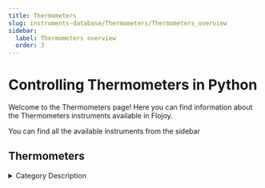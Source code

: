 ```yaml
---
title: Thermometers
slug: instruments-database/Thermometers/Thermometers_overview
sidebar:
  label: Thermometers overview
  order: 3
---
```


# Controlling Thermometers in Python

Welcome to the Thermometers page! Here you can find information about the Thermometers instruments available in Flojoy.

You can find all the available instruments from the sidebar



## Thermometers

<details> 
<summary>Category Description</summary> 
A thermometer is a device that measures temperature or a temperature gradient (the degree of hotness or coldness of an object). A thermometer has two important elements: (1) a temperature sensor (e.g. the bulb of a mercury-in-glass thermometer or the pyrometric sensor in an infrared thermometer) in which some change occurs with a change in temperature; and (2) some means of converting this change into a numerical value (e.g. the visible scale that is marked on a mercury-in-glass thermometer or the digital readout on an infrared model). Thermometers are widely used in technology and industry to monitor processes, in meteorology, in medicine, and in scientific research.
</details> 

<div className="flex flex-wrap">

<InstrumentThumbnail 
    path='Thermometers/pico-technology/pt-104-picoch'
    img='https://res.cloudinary.com/dhopxs1y3/image/upload/v1691782684/Instruments/Thermometer/PT-104-Picoch/PT-104-Picoch.jpg'
    label='PT 104 Picoch'    
/>

</div>